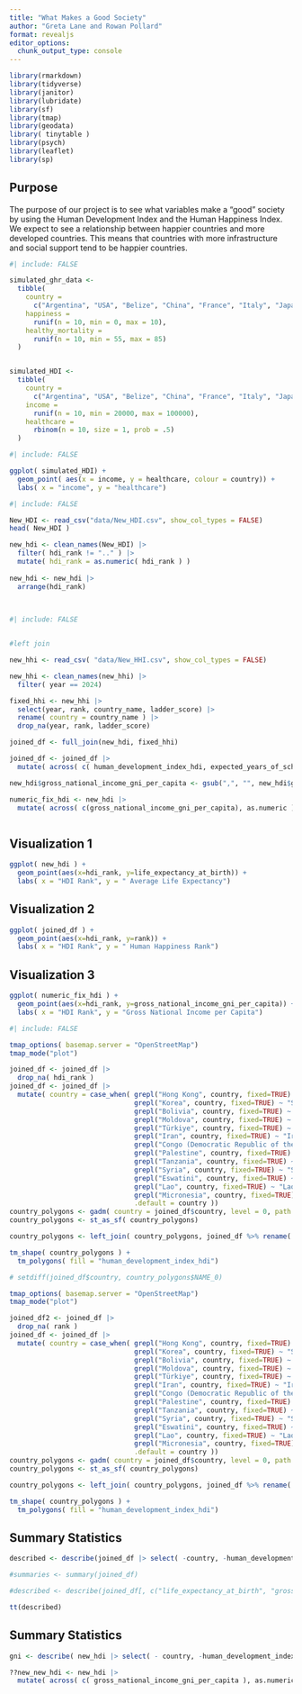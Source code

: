 ```yaml
---
title: "What Makes a Good Society"
author: "Greta Lane and Rowan Pollard"
format: revealjs
editor_options: 
  chunk_output_type: console
---
```



```r
library(rmarkdown)
library(tidyverse)
library(janitor)
library(lubridate)
library(sf)
library(tmap)
library(geodata)
library( tinytable )
library(psych)
library(leaflet)
library(sp)

```

## Purpose
The purpose of our project is to see what variables make a "good" society by using the Human Development Index and the Human Happiness Index. We expect to see a relationship between happier countries and more developed countries. This means that countries with more infrastructure and social support tend to be happier countries.



```r
#| include: FALSE

simulated_ghr_data <-
  tibble(
    country =
      c("Argentina", "USA", "Belize", "China", "France", "Italy", "Japan", "Kenya", "Germany", "Canada"),
    happiness =
      runif(n = 10, min = 0, max = 10),
    healthy_mortality =
      runif(n = 10, min = 55, max = 85)
  )


simulated_HDI <-
  tibble(
    country =
      c("Argentina", "USA", "Belize", "China", "France", "Italy", "Japan", "Kenya", "Germany", "Canada"),
    income =
      runif(n = 10, min = 20000, max = 100000),
    healthcare =
      rbinom(n = 10, size = 1, prob = .5)
  )
```

```r
#| include: FALSE

ggplot( simulated_HDI) +
  geom_point( aes(x = income, y = healthcare, colour = country)) +
  labs( x = "income", y = "healthcare")


```


```r
#| include: FALSE

New_HDI <- read_csv("data/New_HDI.csv", show_col_types = FALSE)
head( New_HDI )

new_hdi <- clean_names(New_HDI) |>
  filter( hdi_rank != ".." ) |>
  mutate( hdi_rank = as.numeric( hdi_rank ) )
  
new_hdi <- new_hdi |>
  arrange(hdi_rank)
  
  
```

```r
#| include: FALSE


#left join 

new_hhi <- read_csv( "data/New_HHI.csv", show_col_types = FALSE)

new_hhi <- clean_names(new_hhi) |>
  filter( year == 2024)

fixed_hhi <- new_hhi |>
  select(year, rank, country_name, ladder_score) |>
  rename( country = country_name ) |>
  drop_na(year, rank, ladder_score)

joined_df <- full_join(new_hdi, fixed_hhi)

joined_df <- joined_df |>
  mutate( across( c( human_development_index_hdi, expected_years_of_schooling, mean_years_of_schooling, gross_national_income_gni_per_capita ), as.numeric ))

new_hdi$gross_national_income_gni_per_capita <- gsub(",", "", new_hdi$gross_national_income_gni_per_capita)

numeric_fix_hdi <- new_hdi |>
  mutate( across( c(gross_national_income_gni_per_capita), as.numeric ))



```



## Visualization 1
```r

ggplot( new_hdi ) + 
  geom_point(aes(x=hdi_rank, y=life_expectancy_at_birth)) +
  labs( x = "HDI Rank", y = " Average Life Expectancy")

```

## Visualization 2
```r

ggplot( joined_df ) + 
  geom_point(aes(x=hdi_rank, y=rank)) +
  labs( x = "HDI Rank", y = " Human Happiness Rank")

```

## Visualization 3
```r


ggplot( numeric_fix_hdi ) + 
  geom_point(aes(x=hdi_rank, y=gross_national_income_gni_per_capita)) +
  labs( x = "HDI Rank", y = "Gross National Income per Capita") 


```


```r
#| include: FALSE

tmap_options( basemap.server = "OpenStreetMap")
tmap_mode("plot")

joined_df <- joined_df |> 
  drop_na( hdi_rank )
joined_df <- joined_df |>
  mutate( country = case_when( grepl("Hong Kong", country, fixed=TRUE) ~ "Hong Kong",
                               grepl("Korea", country, fixed=TRUE) ~ "South Korea",
                               grepl("Bolivia", country, fixed=TRUE) ~ "Bolivia",
                               grepl("Moldova", country, fixed=TRUE) ~ "Moldova",
                               grepl("Türkiye", country, fixed=TRUE) ~ "Turkey",
                               grepl("Iran", country, fixed=TRUE) ~ "Iran",
                               grepl("Congo (Democratic Republic of the)", country, fixed=TRUE) ~ "Democratic Republic of the Congo",
                               grepl("Palestine", country, fixed=TRUE) ~ "Palestine",
                               grepl("Tanzania", country, fixed=TRUE) ~ "Tanzania",
                               grepl("Syria", country, fixed=TRUE) ~ "Syria",
                               grepl("Eswatini", country, fixed=TRUE) ~ "Eswatini",
                               grepl("Lao", country, fixed=TRUE) ~ "Laos",
                               grepl("Micronesia", country, fixed=TRUE) ~ "Micronesia",
                               .default = country ))
country_polygons <- gadm( country = joined_df$country, level = 0, path = getwd() )
country_polygons <- st_as_sf( country_polygons)

country_polygons <- left_join( country_polygons, joined_df %>% rename( COUNTRY = country ) )

```

```r
tm_shape( country_polygons ) + 
  tm_polygons( fill = "human_development_index_hdi")

# setdiff(joined_df$country, country_polygons$NAME_0)

```

```r
tmap_options( basemap.server = "OpenStreetMap")
tmap_mode("plot")

joined_df2 <- joined_df |> 
  drop_na( rank )
joined_df <- joined_df |>
  mutate( country = case_when( grepl("Hong Kong", country, fixed=TRUE) ~ "Hong Kong",
                               grepl("Korea", country, fixed=TRUE) ~ "South Korea",
                               grepl("Bolivia", country, fixed=TRUE) ~ "Bolivia",
                               grepl("Moldova", country, fixed=TRUE) ~ "Moldova",
                               grepl("Türkiye", country, fixed=TRUE) ~ "Turkey",
                               grepl("Iran", country, fixed=TRUE) ~ "Iran",
                               grepl("Congo (Democratic Republic of the)", country, fixed=TRUE) ~ "Democratic Republic of the Congo",
                               grepl("Palestine", country, fixed=TRUE) ~ "Palestine",
                               grepl("Tanzania", country, fixed=TRUE) ~ "Tanzania",
                               grepl("Syria", country, fixed=TRUE) ~ "Syria",
                               grepl("Eswatini", country, fixed=TRUE) ~ "Eswatini",
                               grepl("Lao", country, fixed=TRUE) ~ "Laos",
                               grepl("Micronesia", country, fixed=TRUE) ~ "Micronesia",
                               .default = country ))
country_polygons <- gadm( country = joined_df$country, level = 0, path = getwd() )
country_polygons <- st_as_sf( country_polygons)

country_polygons <- left_join( country_polygons, joined_df %>% rename( COUNTRY = country ) )

```

```r
tm_shape( country_polygons ) + 
  tm_polygons( fill = "human_development_index_hdi")


```


## Summary Statistics 
```r

described <- describe(joined_df |> select( -country, -human_development_index_hdi, -hdi_rank, -year, -rank, -ladder_score, -gross_national_income_gni_per_capita))

#summaries <- summary(joined_df)

#described <- describe(joined_df[, c("life_expectancy_at_birth", "gross_national_income_gni_per_capita")])

tt(described)


```

## Summary Statistics 
```r
gni <- describe( new_hdi |> select( - country, -human_development_index_hdi, -life_expectancy_at_birth, -expected_years_of_schooling, -mean_years_of_schooling, -hdi_rank))

??new_new_hdi <- new_hdi |>
  mutate( across( c( gross_national_income_gni_per_capita ), as.numeric ))


```



